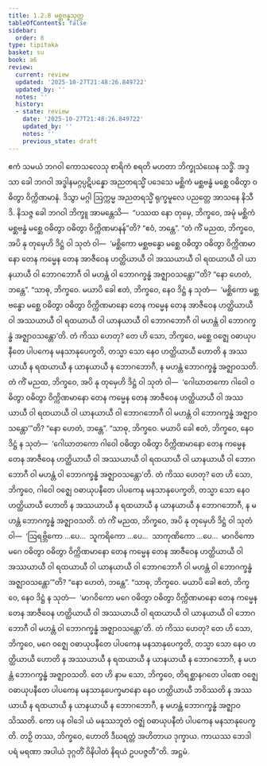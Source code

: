 ```yaml
---
title: 1.2.8 မစ္ဆဗန္ဓသုတ္တ
tableOfContents: false
sidebar:
  order: 8
type: tipitaka
basket: su
book: a6
review:
  current: review
  updated: '2025-10-27T21:48:26.849722'
  updated_by: ''
  notes: ''
  history:
  - state: review
    date: '2025-10-27T21:48:26.849722'
    updated_by: ''
    notes: ''
    previous_state: draft
---
```



<ReviewStatus review={frontmatter.review} showDetails={true} />

<HypothesisAnnotation frontmatter={frontmatter} />

<DynamicBreadcrumb />

<Division number="18" book="a6" e="ch" v="16" p="266">

<Paragraph number="99" book="a6">
ဧကံ သမယံ ဘဂဝါ ကောသလေသု စာရိကံ စရတိ မဟတာ ဘိက္ခုသံဃေန သဒ္ဓိံ. အဒ္ဒသာ ခေါ ဘဂဝါ အဒ္ဓါနမဂ္ဂပ္ပဋိပန္နော အညတရသ္မိံ ပဒေသေ မစ္ဆိကံ မစ္ဆဗန္ဓံ မစ္ဆေ ဝဓိတွာ ဝဓိတွာ ဝိက္ကိဏမာနံ. ဒိသွာ မဂ္ဂါ ဩက္ကမ္မ အညတရသ္မိံ ရုက္ခမူလေ ပညတ္တေ အာသနေ နိသီဒိ. နိသဇ္ဇ ခေါ ဘဂဝါ ဘိက္ခူ အာမန္တေသိ—  “ပဿထ နော တုမှေ, ဘိက္ခဝေ, အမုံ မစ္ဆိကံ မစ္ဆဗန္ဓံ မစ္ဆေ ဝဓိတွာ ဝဓိတွာ ဝိက္ကိဏမာနန်”တိ? “ဧဝံ, ဘန္တေ”.
</Paragraph>

<Paragraph number="100" book="a6">
“တံ ကိံ မညထ, ဘိက္ခဝေ, အပိ နု တုမှေဟိ ဒိဋ္ဌံ ဝါ သုတံ ဝါ—  ‘မစ္ဆိကော မစ္ဆဗန္ဓော မစ္ဆေ ဝဓိတွာ ဝဓိတွာ ဝိက္ကိဏမာနော တေန ကမ္မေန တေန အာဇီဝေန ဟတ္ထိယာယီ ဝါ အဿယာယီ ဝါ ရထယာယီ ဝါ ယာနယာယီ ဝါ ဘောဂဘောဂီ ဝါ မဟန္တံ ဝါ ဘောဂက္ခန္ဓံ အဇ္ဈာဝသန္တော’”တိ? “နော ဟေတံ, ဘန္တေ”. “သာဓု, ဘိက္ခဝေ. မယာပိ ခေါ ဧတံ, ဘိက္ခဝေ, နေဝ ဒိဋ္ဌံ န သုတံ—  ‘မစ္ဆိကော မစ္ဆဗန္ဓော မစ္ဆေ ဝဓိတွာ ဝဓိတွာ ဝိက္ကိဏမာနော တေန ကမ္မေန တေန အာဇီဝေန ဟတ္ထိယာယီ ဝါ အဿယာယီ ဝါ ရထယာယီ ဝါ ယာနယာယီ ဝါ ဘောဂဘောဂီ ဝါ မဟန္တံ ဝါ ဘောဂက္ခန္ဓံ အဇ္ဈာဝသန္တော’တိ. တံ ကိဿ ဟေတု? တေ ဟိ သော, ဘိက္ခဝေ, မစ္ဆေ ဝဇ္ဈေ ဝဓာယုပနီတေ ပါပကေန မနသာနုပေက္ခတိ, တသ္မာ သော နေဝ ဟတ္ထိယာယီ ဟောတိ န အဿယာယီ န ရထယာယီ န ယာနယာယီ န ဘောဂဘောဂီ, န မဟန္တံ ဘောဂက္ခန္ဓံ အဇ္ဈာဝသတိ.
</Paragraph>

<Paragraph number="101" book="a6">
တံ ကိံ မညထ, ဘိက္ခဝေ, အပိ နု တုမှေဟိ ဒိဋ္ဌံ ဝါ သုတံ ဝါ—  ‘ဂေါဃာတကော ဂါဝေါ ဝဓိတွာ ဝဓိတွာ ဝိက္ကိဏမာနော တေန ကမ္မေန တေန အာဇီဝေန ဟတ္ထိယာယီ ဝါ အဿယာယီ ဝါ ရထယာယီ ဝါ ယာနယာယီ ဝါ ဘောဂဘောဂီ ဝါ မဟန္တံ ဝါ ဘောဂက္ခန္ဓံ အဇ္ဈာဝသန္တော’”တိ? “နော ဟေတံ, ဘန္တေ”. “သာဓု, ဘိက္ခဝေ. မယာပိ ခေါ ဧတံ, ဘိက္ခဝေ, နေဝ ဒိဋ္ဌံ န သုတံ—  ‘ဂေါဃာတကော ဂါဝေါ ဝဓိတွာ ဝဓိတွာ ဝိက္ကိဏမာနော တေန ကမ္မေန တေန အာဇီဝေန ဟတ္ထိယာယီ ဝါ အဿယာယီ ဝါ ရထယာယီ ဝါ ယာနယာယီ ဝါ ဘောဂဘောဂီ ဝါ မဟန္တံ ဝါ ဘောဂက္ခန္ဓံ အဇ္ဈာဝသန္တော’တိ. တံ ကိဿ ဟေတု? တေ ဟိ သော, ဘိက္ခဝေ, ဂါဝေါ ဝဇ္ဈေ ဝဓာယုပနီတေ ပါပကေန မနသာနုပေက္ခတိ, တသ္မာ သော နေဝ ဟတ္ထိယာယီ ဟောတိ န အဿယာယီ န ရထယာယီ န ယာနယာယီ န ဘောဂဘောဂီ, န မဟန္တံ ဘောဂက္ခန္ဓံ အဇ္ဈာဝသတိ.
</Paragraph>

<Paragraph number="102" book="a6">
တံ ကိံ မညထ, ဘိက္ခဝေ, အပိ နု တုမှေဟိ ဒိဋ္ဌံ ဝါ သုတံ ဝါ—  ‘ဩရဗ္ဘိကော …ပေ…  သူကရိကော …ပေ…  သာကုဏိကော …ပေ…  မာဂဝိကော မဂေ ဝဓိတွာ ဝဓိတွာ ဝိက္ကိဏမာနော တေန ကမ္မေန တေန အာဇီဝေန ဟတ္ထိယာယီ ဝါ အဿယာယီ ဝါ ရထယာယီ ဝါ ယာနယာယီ ဝါ ဘောဂဘောဂီ ဝါ မဟန္တံ ဝါ ဘောဂက္ခန္ဓံ အဇ္ဈာဝသန္တော’”တိ? “နော ဟေတံ, ဘန္တေ”. “သာဓု, ဘိက္ခဝေ. မယာပိ ခေါ ဧတံ, ဘိက္ခဝေ, နေဝ ဒိဋ္ဌံ န သုတံ—  ‘မာဂဝိကော မဂေ ဝဓိတွာ ဝဓိတွာ ဝိက္ကိဏမာနော တေန ကမ္မေန တေန အာဇီဝေန ဟတ္ထိယာယီ ဝါ အဿယာယီ ဝါ ရထယာယီ ဝါ ယာနယာယီ ဝါ ဘောဂဘောဂီ ဝါ မဟန္တံ ဝါ ဘောဂက္ခန္ဓံ အဇ္ဈာဝသန္တော’တိ. တံ ကိဿ ဟေတု? တေ ဟိ သော, ဘိက္ခဝေ, မဂေ ဝဇ္ဈေ ဝဓာယုပနီတေ ပါပကေန မနသာနုပေက္ခတိ, တသ္မာ သော နေဝ ဟတ္ထိယာယီ ဟောတိ န အဿယာယီ န ရထယာယီ န ယာနယာယီ န ဘောဂဘောဂီ, န မဟန္တံ ဘောဂက္ခန္ဓံ အဇ္ဈာဝသတိ. တေ ဟိ နာမ သော, ဘိက္ခဝေ, တိရစ္ဆာနဂတေ ပါဏေ ဝဇ္ဈေ ဝဓာယုပနီတေ ပါပကေန မနသာနုပေက္ခမာနော နေဝ ဟတ္ထိယာယီ ဘဝိဿတိ န အဿယာယီ န ရထယာယီ န ယာနယာယီ န ဘောဂဘောဂီ, န မဟန္တံ ဘောဂက္ခန္ဓံ အဇ္ဈာဝသိဿတိ. ကော ပန ဝါဒေါ ယံ မနုဿဘူတံ ဝဇ္ဈံ ဝဓာယုပနီတံ ပါပကေန မနသာနုပေက္ခတိ. တဉှိ တဿ, ဘိက္ခဝေ, ဟောတိ ဒီဃရတ္တံ အဟိတာယ ဒုက္ခာယ. ကာယဿ ဘေဒါ ပရံ မရဏာ အပါယံ ဒုဂ္ဂတိံ ဝိနိပါတံ နိရယံ ဥပပဇ္ဇတီ”တိ.

</Paragraph>
</Division>

<Paragraph number="103" type="center" book="a6">
အဋ္ဌမံ.
</Paragraph>